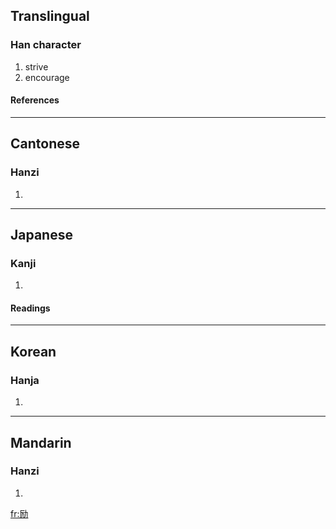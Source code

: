 {{see|勵}}

==Translingual==
===Han character===
{{Han char|rn=19|rad=力|as=05|sn=7|four=|canj=一尸大尸 (MSKS)}}
# strive
# encourage
====References====
{{Han ref|kx=0147.071|dkj=02326|dj=0331.120|hdz=10368.040|uh=52B1|ud=21169}}
----
==Cantonese==
===Hanzi===
{{yue-hanzi|jyut=|y=lai6}}
# {{defn|Cantonese}}
----
==Japanese==
===Kanji===
{{ja-kanji|grade=c|rs=力05}}
# {{defn|Japanese}} 
====Readings====
{{ja-readings|on=[[れい]] (rei)|kun=[[はげむ]] (hagemu), [[はげます]] (hagemasu)}}
----
==Korean==
===Hanja===
{{ko-hanja|hangeul=려|rv=ryeo|mr=ryŏ}}
# {{defn|Korean}}
----
==Mandarin==
===Hanzi===
{{cmn-hanzi|tra=勵|pin=[[lì]] (li4)|wg=li<sup>4</sup>}}
# {{defn|Mandarin}}

[[fr:励]]